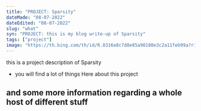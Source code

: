 ```yaml
---
title: "PROJECT: Sparsity"
dateMade: "08-07-2022"
dateEdited: "08-07-2022"
slug: "what"
syn: "PROJECT: this is my blog write-up of Sparsity"
tags: ["project"]
image: "https://th.bing.com/th/id/R.8316e8c7d8e85a90180e3c2a11feb99a?rik=F9ht5JGzOOiLnw&riu=http%3a%2f%2fwww.bitrebels.com%2fwp-content%2fuploads%2f2018%2f06%2fprogramming-languages-learn-header-image.jpg&ehk=9Q7qLlBXLrgix6BD8%2buPjSX9%2baHpahyJ0dvHnC%2fGmP8%3d&risl=&pid=ImgRaw&r=0"
---
```


this is a project description of Sparsity

- you will find a lot of things Here about this project

## and some more information regarding a whole host of different stuff

